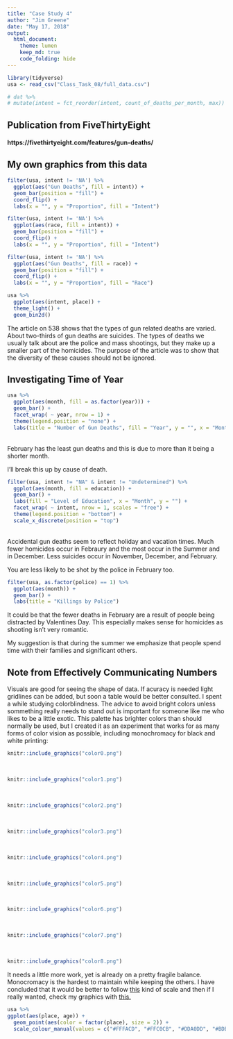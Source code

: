 ```yaml
---
title: "Case Study 4"
author: "Jim Greene"
date: "May 17, 2018"
output: 
  html_document:
    theme: lumen
    keep_md: true
    code_folding: hide
---
```


```r
library(tidyverse)
usa <- read_csv("Class_Task_08/full_data.csv")

# dat %>%
# mutate(intent = fct_reorder(intent, count_of_deaths_per_month, max))
```

## Publication from FiveThirtyEight

#### https://fivethirtyeight.com/features/gun-deaths/

## My own graphics from this data

```r
filter(usa, intent != 'NA') %>% 
  ggplot(aes("Gun Deaths", fill = intent)) +
  geom_bar(position = "fill") +
  coord_flip() +
  labs(x = "", y = "Proportion", fill = "Intent")

filter(usa, intent != 'NA') %>% 
  ggplot(aes(race, fill = intent)) +
  geom_bar(position = "fill") +
  coord_flip() +
  labs(x = "", y = "Proportion", fill = "Intent")
```

```r
filter(usa, intent != 'NA') %>% 
  ggplot(aes("Gun Deaths", fill = race)) +
  geom_bar(position = "fill") +
  coord_flip() +
  labs(x = "", y = "Proportion", fill = "Race")
```

```r
usa %>% 
  ggplot(aes(intent, place)) +
  theme_light() +
  geom_bin2d()

```

The article on 538 shows that the types of gun related deaths are varied. About two-thirds of gun deaths are suicides. The types of deaths we usually talk about are the police and mass shootings, but they make up a smaller part of the homicides. The purpose of the article was to show that the diversity of these causes should not be ignored.

## Investigating Time of Year

```r
usa %>% 
  ggplot(aes(month, fill = as.factor(year))) +
  geom_bar() +
  facet_wrap( ~ year, nrow = 1) +
  theme(legend.position = "none") +
  labs(title = "Number of Gun Deaths", fill = "Year", y = "", x = "Month")
```
</br>February has the least gun deaths and this is due to more than it being a shorter month.

I'll break this up by cause of death.
```r
filter(usa, intent != "NA" & intent != "Undetermined") %>% 
  ggplot(aes(month, fill = education)) +
  geom_bar() +
  labs(fill = "Level of Education", x = "Month", y = "") +
  facet_wrap( ~ intent, nrow = 1, scales = "free") +
  theme(legend.position = "bottom") +
  scale_x_discrete(position = "top")
```
</br>Accidental gun deaths seem to reflect holiday and vacation times. Much fewer homicides occur in Febraury and the most occur in the Summer and in December. Less suicides occur in November, December, and February.

You are less likely to be shot by the police in February too.
```r
filter(usa, as.factor(police) == 1) %>% 
  ggplot(aes(month)) +
  geom_bar() +
  labs(title = "Killings by Police")
```

It could be that the fewer deaths in February are a result of people being distracted by Valentines Day. This especially makes sense for homicides as shooting isn't very romantic.

My suggestion is that during the summer we emphasize that people spend time with their families and significant others.


## Note from Effectively Communicating Numbers

Visuals are good for seeing the shape of data. If acuracy is needed light gridlines can be added, but soon a table would be better consulted. I spent a while studying colorblindness. The advice to avoid bright colors unless sommething really needs to stand out is important for someone like me who likes to be a little exotic. This palette has brighter colors than should normally be used, but I created it as an experiment that works for as many forms of color vision as possible, including monochromacy for black and white printing:

```r
knitr::include_graphics("color0.png")
```
</br>
```r
knitr::include_graphics("color1.png")
```
</br>
```r
knitr::include_graphics("color2.png")
```
</br>
```r
knitr::include_graphics("color3.png")
```
</br>
```r
knitr::include_graphics("color4.png")
```
</br>
```r
knitr::include_graphics("color5.png")
```
</br>
```r
knitr::include_graphics("color6.png")
```
</br>
```r
knitr::include_graphics("color7.png")
```
</br>
```r
knitr::include_graphics("color8.png")
```

It needs a little more work, yet is already on a pretty fragile balance. Monocromacy is the hardest to maintain while keeping the others. I have concluded that it would be better to follow [this](http://thestarman.pcministry.com/RGB/RGBIntensity.htm) kind of scale and then if I really wanted, check my graphics with [this](https://www.youtube.com/watch?v=dQw4w9WgXcQ)[.](http://www.color-blindness.com/coblis-color-blindness-simulator/)

```r
usa %>% 
ggplot(aes(place, age)) +
  geom_point(aes(color = factor(place), size = 2)) +
  scale_colour_manual(values = c("#FFFACD", "#FFC0CB", "#DDA0DD", "#BDB76B", "#DAA520", "#BA55D3", "#20B2AA", "#696969", "#B22222", "#000080"))
```

